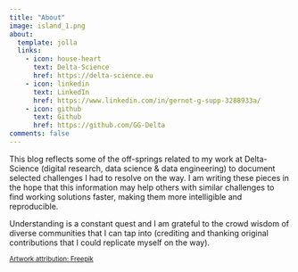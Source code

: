 ```yaml
---
title: "About"
image: island_1.png
about:
  template: jolla
  links:
    - icon: house-heart
      text: Delta-Science
      href: https://delta-science.eu
    - icon: linkedin
      text: LinkedIn
      href: https://www.linkedin.com/in/gernot-g-supp-3288933a/
    - icon: github
      text: Github
      href: https://github.com/GG-Delta
comments: false
---
```


This blog reflects some of the off-springs related to my work at Delta-Science (digital research, data science & data engineering) to document selected challenges I had to resolve on the way. I am writing these pieces in the hope that this information may help others with similar challenges to find working solutions faster, making them more intelligible and reproducible.

Understanding is a constant quest and I am grateful to the crowd wisdom of diverse communities that I can tap into (crediting and thanking original contributions that I could replicate myself on the way).

~[Artwork attribution: Freepik](https://www.flaticon.com/free-icons/sky)~
